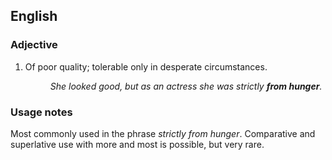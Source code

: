 ==English==

===Adjective===
{{en-adj|pos=[[from]] [[hunger]]|-}}

# Of poor quality; tolerable only in desperate circumstances.
#: ''She looked good, but as an actress she was strictly '''from hunger'''.''

===Usage notes===
Most commonly used in the phrase ''strictly from hunger''. Comparative and superlative use with more and most is possible, but very rare.